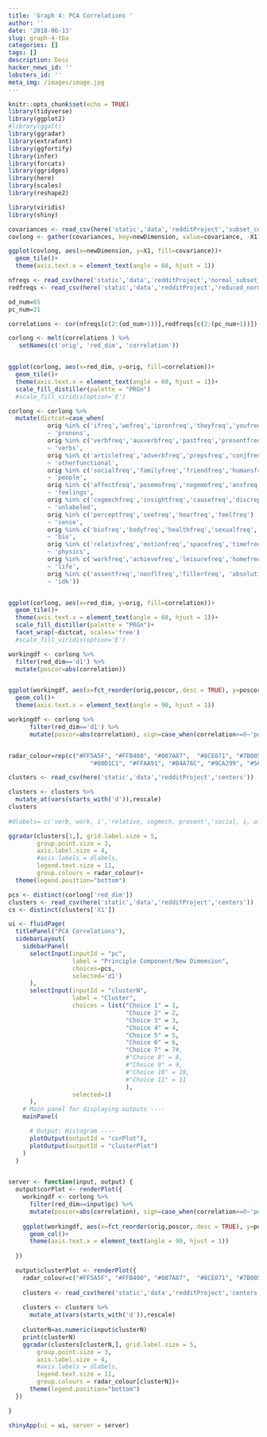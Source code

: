 ```yaml
---
title: 'Graph 4: PCA Correlations '
author: ''
date: '2018-06-13'
slug: graph-4-tba
categories: []
tags: []
description: Desc
hacker_news_id: ''
lobsters_id: ''
meta_img: /images/image.jpg
---
```



```r
knitr::opts_chunk$set(echo = TRUE)
library(tidyverse) 
library(ggplot2)
#library(ggalt)
library(ggradar)
library(extrafont)
library(ggfortify)
library(infer)
library(forcats)
library(ggridges)
library(here)
library(scales)
library(reshape2)

library(viridis)
library(shiny)
```


```r
covariances <- read_csv(here('static','data','redditProject','subset_covariance.csv'))
covlong <- gather(covariances, key=newDimension, value=covariance, -X1)

ggplot(covlong, aes(x=newDimension, y=X1, fill=covariance))+
  geom_tile()+
  theme(axis.text.x = element_text(angle = 60, hjust = 1))

```

```r
nfreqs <- read_csv(here('static','data','redditProject','normal_subset_freqs.csv'))
redfreqs <- read_csv(here('static','data','redditProject','reduced_normal_subset_freqs'))

od_num=65
pc_num=21

correlations <- cor(nfreqs[c(2:(od_num+1))],redfreqs[c(2:(pc_num+1))])

corlong <- melt(correlations ) %>% 
   setNames(c('orig', 'red_dim', 'correlation'))


ggplot(corlong, aes(x=red_dim, y=orig, fill=correlation))+
  geom_tile()+ 
  theme(axis.text.x = element_text(angle = 60, hjust = 1))+
  scale_fill_distiller(palette = "PRGn")
  #scale_fill_viridis(option='E')

```



```r
corlong <- corlong %>% 
  mutate(dictcat=case_when(
           orig %in% c('ifreq','wefreq','ipronfreq','theyfreq','youfreq','shehefreq','pronounfreq','ppronfreq')
           ~ 'pronons',
           orig %in% c('verbfreq','auxverbfreq','pastfreq','presentfreq','futurefreq')
           ~ 'verbs',
           orig %in% c('articlefreq','adverbfreq','prepsfreq','conjfreq','negatefreq','quantfreq','numberfreq','swearfreq','functfreq')
           ~ 'otherfunctional',
           orig %in% c('socialfreq','familyfreq','friendfreq','humansfreq')
           ~ 'people',
           orig %in% c('affectfreq','posemofreq','negemofreq','anxfreq','angerfreq','sadfreq')
           ~ 'feelings',
           orig %in% c('cogmechfreq','insightfreq','causefreq','discrepfreq','tentatfreq','certainfreq','inhibfreq','inclfreq','exclfreq')
           ~ 'unlabeled',
           orig %in% c('perceptfreq','seefreq','hearfreq','feelfreq')
           ~ 'sense',
           orig %in% c('biofreq','bodyfreq','healthfreq','sexualfreq','ingestfreq')
           ~ 'bio',
           orig %in% c('relativfreq','motionfreq','spacefreq','timefreq')
           ~ 'physics',
           orig %in% c('workfreq','achievefreq','leisurefreq','homefreq','moneyfreq','religfreq','deathfreq')
           ~ 'life',
           orig %in% c('assentfreq','nonflfreq','fillerfreq', 'absolutistfreq')
           ~ 'idk'))


ggplot(corlong, aes(x=red_dim, y=orig, fill=correlation))+
  geom_tile()+
  theme(axis.text.x = element_text(angle = 60, hjust = 1))+
  scale_fill_distiller(palette = "PRGn")+
  facet_wrap(~dictcat, scales='free')
  #scale_fill_viridis(option='E') 

workingdf <- corlong %>% 
  filter(red_dim=='d1') %>% 
  mutate(poscor=abs(correlation))


ggplot(workingdf, aes(x=fct_reorder(orig,poscor,.desc = TRUE), y=poscor, fill=dictcat))+
  geom_col()+
  theme(axis.text.x = element_text(angle = 90, hjust = 1))

workingdf <- corlong %>% 
      filter(red_dim=='d1') %>% 
      mutate(poscor=abs(correlation), sign=case_when(correlation>=0~'pos', correlation<0~'neg'))


radar_colour=rep(c("#FF5A5F", "#FFB400", "#007A87",  "#8CE071", "#7B0051", 
                       "#00D1C1", "#FFAA91", "#B4A76C", "#9CA299", "#565A5C", "#00A04B", "#E54C20"), 100)

clusters <- read_csv(here('static','data','redditProject','centers')) 

clusters <- clusters %>%  
  mutate_at(vars(starts_with('d')),rescale)
clusters
 
#dlabels= c('verb, work, i','relative, cogmech, present','social, i, affect','ppron, pronoun, social','1 funct, pronoun, cogmech','5 affect, pos emotion, relative','7 money, cause, present','6 work, money, bio','9 percept, cogmech, negemo ','10 bio, work, cogmech','11 money, cogmech, bio')

ggradar(clusters[1,], grid.label.size = 5,
        group.point.size = 3,
        axis.label.size = 4,
        #axis.labels = dlabels,
        legend.text.size = 11,
        group.colours = radar_colour)+
  theme(legend.position="bottom") 
```


```r

pcs <- distinct(corlong['red_dim'])
clusters <- read_csv(here('static','data','redditProject','centers')) 
cs <- distinct(clusters['X1'])

ui <- fluidPage(
  titlePanel("PCA Correlations"),
  sidebarLayout(
    sidebarPanel(
      selectInput(inputId = "pc",
                  label = "Principle Component/New Dimemsion",
                  choices=pcs,
                  selected='d1')
      ),
      selectInput(inputId = "clusterN",
                  label = "Cluster",
                  choices = list("Choice 1" = 1, 
                                 "Choice 2" = 2, 
                                 "Choice 3" = 3,
                                 "Choice 4" = 4, 
                                 "Choice 5" = 5, 
                                 "Choice 6" = 6,
                                 "Choice 7" = 7#, 
                                 #"Choice 8" = 8, 
                                 #"Choice 9" = 9,
                                 #"Choice 10" = 10, 
                                 #"Choice 11" = 11
                                 ),
                  selected=1)
      ),
    # Main panel for displaying outputs ----
    mainPanel(

      # Output: Histogram ----
      plotOutput(outputId = "corPlot"),
      plotOutput(outputId = "clusterPlot")
    )
  ) 


server <- function(input, output) {
  output$corPlot <- renderPlot({
    workingdf <- corlong %>% 
      filter(red_dim==input$pc) %>% 
      mutate(poscor=abs(correlation), sign=case_when(correlation>=0~'pos', correlation<0~'neg'))
    
    ggplot(workingdf, aes(x=fct_reorder(orig,poscor,.desc = TRUE), y=poscor, color=sign))+
      geom_col()+
      theme(axis.text.x = element_text(angle = 90, hjust = 1))
    
  })

  output$clusterPlot <- renderPlot({
    radar_colour=c("#FF5A5F", "#FFB400", "#007A87",  "#8CE071", "#7B0051", "#00D1C1", "#FFAA91", "#B4A76C", "#9CA299", "#565A5C", "#00A04B", "#E54C20")
  
    clusters <- read_csv(here('static','data','redditProject','centers')) 
    
    clusters <- clusters %>%  
      mutate_at(vars(starts_with('d')),rescale)
   
    clusterN=as.numeric(input$clusterN)
    print(clusterN)
    ggradar(clusters[clusterN,], grid.label.size = 5,
        group.point.size = 3,
        axis.label.size = 4,
        #axis.labels = dlabels,
        legend.text.size = 11,
        group.colours = radar_colour[clusterN])+
      theme(legend.position="bottom") 
  })

}

shinyApp(ui = ui, server = server)
```


